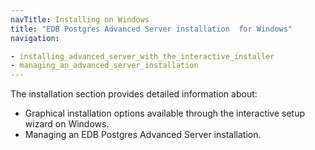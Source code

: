```yaml
---
navTitle: Installing on Windows
title: "EDB Postgres Advanced Server installation  for Windows"
navigation:

- installing_advanced_server_with_the_interactive_installer
- managing_an_advanced_server_installation
---
```


The installation section provides detailed information about:

-   Graphical installation options available through the interactive setup wizard on Windows.
-   Managing an EDB Postgres Advanced Server installation.
